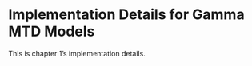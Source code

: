 # Implementation Details for Gamma MTD Models {#sec-appendix-ch1-implementation} 

This is chapter 1's implementation details.

